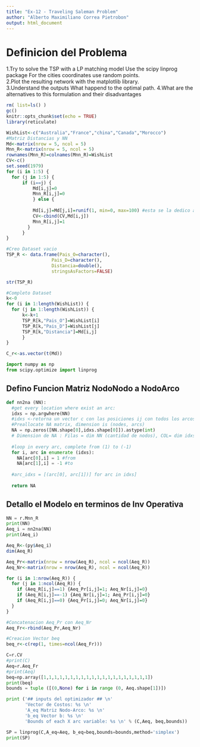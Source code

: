 ---
title: "Ex-12 - Traveling Saleman Problem"
author: "Alberto Maximiliano Correa Pietrobon"
output: html_document
---
# Definicion del Problema
1.Try to solve the TSP with a LP matching model Use the scipy linprog package For the cities coordinates
use random points.  
2.Plot the resulting network with the matplotlib library.  
3.Understand the outputs What happend to the optimal path.
4.What are the alternatives to this formulation and their disadvantages  

```{r setup, include=FALSE}
rm( list=ls() )
gc()
knitr::opts_chunk$set(echo = TRUE)
library(reticulate)
```

```{r}

WishList<-c("Australia","France","china","Canada","Morocco")
#Matriz Distancias y NN 
Md<-matrix(nrow = 5, ncol = 5)
Mnn_R<-matrix(nrow = 5, ncol = 5)
rownames(Mnn_R)=colnames(Mnn_R)=WishList
CV<-c()
set.seed(1979)
for (i in 1:5) {
  for (j in 1:5) {
      if (i==j) {
          Md[i,j]=0
          Mnn_R[i,j]=0
          } else {
          
          Md[i,j]=Md[j,i]=runif(1, min=0, max=100) #esta se la dedico a Python
          CV<-cbind(CV,Md[i,j])
          Mnn_R[i,j]=1
        }
      }
}

#Creo Dataset vacio
TSP_R <- data.frame(Pais_O=character(),
                 Pais_D=character(),
                 Distancia=double(),
                 stringsAsFactors=FALSE)

str(TSP_R)

#Completo Dataset
k<-0
for (i in 1:length(WishList)) {
  for (j in 1:length(WishList)) {
      k<-k+1
      TSP_R[k,"Pais_O"]=WishList[i]
      TSP_R[k,"Pais_D"]=WishList[j]
      TSP_R[k,"Distancia"]=Md[i,j]
      }
}

C_r<-as.vector(t(Md))

```

```{python ImportPyLibraries}
import numpy as np
from scipy.optimize import linprog
```
## Defino Funcion Matriz NodoNodo a NodoArco
```{python Fc_NN2NA}
def nn2na (NN):
  #get every location where exist an arc:
  idxs = np.argwhere(NN)
  #idxs <-retorna un vector c con las posiciones ij con todos los arcos [(i1,j1),(i2,j2),etc]
  #Preallocate NA matrix, dimension is (nodes, arcs)
  NA = np.zeros([NN.shape[0],idxs.shape[0]]).astype(int)
  # Dimension de NA : Filas = dim NN (cantidad de nodos), COL= dim idxs (cantidad de arcos)
  
  #loop in every arc, complete from (1) to (-1)
  for i, arc in enumerate (idxs):
    NA[arc[0],i] = 1 #from
    NA[arc[1],i] = -1 #to
    
  #arc_idxs = [(arc[0], arc[1])] for arc in idxs]
  
  return NA
```
## Detallo el Modelo en terminos de Inv Operativa
```{python}
NN = r.Mnn_R
print(NN)
Aeq_i = nn2na(NN)
print(Aeq_i)
```
```{r}
Aeq_R<-(py$Aeq_i)
dim(Aeq_R)

Aeq_Pr<-matrix(nrow = nrow(Aeq_R), ncol = ncol(Aeq_R))
Aeq_Nr<-matrix(nrow = nrow(Aeq_R), ncol = ncol(Aeq_R))

for (i in 1:nrow(Aeq_R)) {
  for (j in 1:ncol(Aeq_R)) {
    if (Aeq_R[i,j]==1) {Aeq_Pr[i,j]=1; Aeq_Nr[i,j]=0}
    if (Aeq_R[i,j]==-1) {Aeq_Nr[i,j]=1; Aeq_Pr[i,j]=0}
    if (Aeq_R[i,j]==0) {Aeq_Pr[i,j]=0; Aeq_Nr[i,j]=0}
  }
}

#Concatenacion Aeq_Pr con Aeq_Nr
Aeq_Fr<-rbind(Aeq_Pr,Aeq_Nr)

#Creacion Vector beq
beq_r<-c(rep(1, times=ncol(Aeq_Fr)))
```

```{python}
C=r.CV
#print(C)
Aeq=r.Aeq_Fr
#print(Aeq)
beq=np.array([1,1,1,1,1,1,1,1,1,1,1,1,1,1,1,1,1,1,1,1])
print(beq)
bounds = tuple ([(0,None) for i in range (0, Aeq.shape[1])])

print ('## inputs del optimizador ## \n'
       'Vector de Costos: %s \n'
       'A_eq Matriz Nodo-Arco: %s \n'
       'b_eq Vector b: %s \n'
       'Bounds of each X arc variable: %s \n' % (C,Aeq, beq,bounds))
```
```{python}
SP = linprog(C,A_eq=Aeq, b_eq=beq,bounds=bounds,method='simplex')
print(SP)
```